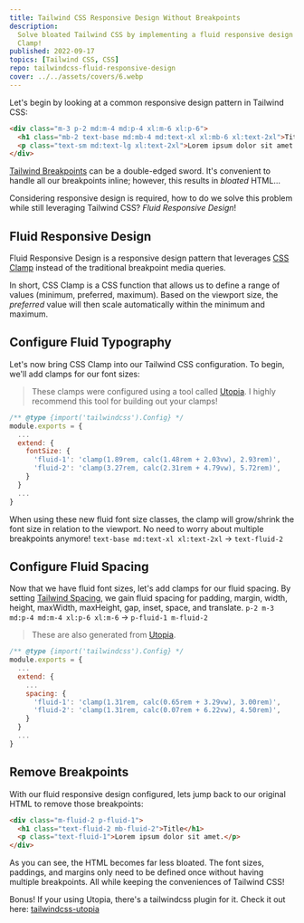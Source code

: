 ```yaml
---
title: Tailwind CSS Responsive Design Without Breakpoints
description:
  Solve bloated Tailwind CSS by implementing a fluid responsive design system via the power of CSS
  Clamp!
published: 2022-09-17
topics: [Tailwind CSS, CSS]
repo: tailwindcss-fluid-responsive-design
cover: ../../assets/covers/6.webp
---
```


Let's begin by looking at a common responsive design pattern in Tailwind CSS:

```html
<div class="m-3 p-2 md:m-4 md:p-4 xl:m-6 xl:p-6">
  <h1 class="mb-2 text-base md:mb-4 md:text-xl xl:mb-6 xl:text-2xl">Title</h1>
  <p class="text-sm md:text-lg xl:text-2xl">Lorem ipsum dolor sit amet.</p>
</div>
```

[Tailwind Breakpoints][tailwind-responsive-design] can be a double-edged sword. It's convenient to
handle all our breakpoints inline; however, this results in _bloated_ HTML...

Considering responsive design is required, how to do we solve this problem while still leveraging
Tailwind CSS? _Fluid Responsive Design_!

## Fluid Responsive Design

Fluid Responsive Design is a responsive design pattern that leverages [CSS Clamp][css-clamp] instead
of the traditional breakpoint media queries.

In short, CSS Clamp is a CSS function that allows us to define a range of values (minimum,
preferred, maximum). Based on the viewport size, the _preferred_ value will then scale automatically
within the minimum and maximum.

## Configure Fluid Typography

Let's now bring CSS Clamp into our Tailwind CSS configuration. To begin, we'll add clamps for our
font sizes:

> These clamps were configured using a tool called [Utopia][utopia-fonts]. I highly recommend this
> tool for building out your clamps!

```js title="tailwind.config.js"
/** @type {import('tailwindcss').Config} */
module.exports = {
  ...
  extend: {
    fontSize: {
      'fluid-1': 'clamp(1.89rem, calc(1.48rem + 2.03vw), 2.93rem)',
      'fluid-2': 'clamp(3.27rem, calc(2.31rem + 4.79vw), 5.72rem)',
    }
  }
  ...
}
```

When using these new fluid font size classes, the clamp will grow/shrink the font size in relation
to the viewport. No need to worry about multiple breakpoints anymore!
`text-base md:text-xl xl:text-2xl` → `text-fluid-2`

## Configure Fluid Spacing

Now that we have fluid font sizes, let's add clamps for our fluid spacing. By setting [Tailwind
Spacing][tailwind-spacing], we gain fluid spacing for padding, margin, width, height, maxWidth,
maxHeight, gap, inset, space, and translate. `p-2 m-3 md:p-4 md:m-4 xl:p-6 xl:m-6` →
`p-fluid-1 m-fluid-2`

> These are also generated from [Utopia][utopia-spacing].

```js title="tailwind.config.js"
/** @type {import('tailwindcss').Config} */
module.exports = {
  ...
  extend: {
    ...
    spacing: {
      'fluid-1': 'clamp(1.31rem, calc(0.65rem + 3.29vw), 3.00rem)',
      'fluid-2': 'clamp(1.31rem, calc(0.07rem + 6.22vw), 4.50rem)',
    }
  }
  ...
}
```

## Remove Breakpoints

With our fluid responsive design configured, lets jump back to our original HTML to remove those
breakpoints:

```html
<div class="m-fluid-2 p-fluid-1">
  <h1 class="text-fluid-2 mb-fluid-2">Title</h1>
  <p class="text-fluid-1">Lorem ipsum dolor sit amet.</p>
</div>
```

As you can see, the HTML becomes far less bloated. The font sizes, paddings, and margins only need
to be defined once without having multiple breakpoints. All while keeping the conveniences of
Tailwind CSS!

Bonus! If your using Utopia, there's a tailwindcss plugin for it. Check it out here:
[tailwindcss-utopia][tailwindcss-utopia]

[tailwind-responsive-design]: https://tailwindcss.com/docs/responsive-design
[css-clamp]: https://developer.mozilla.org/en-US/docs/Web/CSS/clamp
[utopia-fonts]: https://utopia.fyi/type/calculator
[utopia-spacing]: https://utopia.fyi/space/calculator
[tailwind-spacing]: https://tailwindcss.com/docs/customizing-spacing
[tailwindcss-utopia]: https://github.com/cwsdigital/tailwind-utopia
